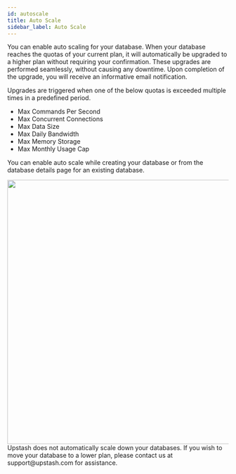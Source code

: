 ```yaml
---
id: autoscale
title: Auto Scale
sidebar_label: Auto Scale
---
```


You can enable auto scaling for your database. When your database reaches the quotas of your current plan, it will automatically be upgraded to a higher plan without requiring your confirmation. These upgrades are performed seamlessly, without causing any downtime. Upon completion of the upgrade, you will receive an informative email notification.

Upgrades are triggered when one of the below quotas is exceeded multiple times in a predefined period.

-   Max Commands Per Second
-   Max Concurrent Connections
-   Max Data Size
-   Max Daily Bandwidth
-   Max Memory Storage
-   Max Monthly Usage Cap

You can enable auto scale while creating your database or from the database details page for an existing database.

<Frame>
    <img src="/img/autoscale/autoscale.png" width="600" />
</Frame>

<Info>
    Upstash does not automatically scale down your databases. If you wish to
    move your database to a lower plan, please contact us at support@upstash.com
    for assistance.
</Info>
